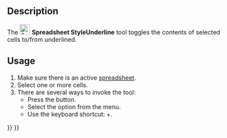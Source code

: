 <languages/>
<translate>

<!--T:6-->
{{Docnav
|[[Spreadsheet_StyleItalic|StyleItalic]]
|[[Spreadsheet_SetAlias|SetAlias]]
|[[Spreadsheet_Workbench|Spreadsheet]]
|IconL=Spreadsheet_StyleItalic.svg
|IconR=Spreadsheet_SetAlias.svg
|IconC=Workbench_Spreadsheet.svg
}}

<!--T:1-->
{{GuiCommand
|Name=Spreadsheet StyleUnderline
|MenuLocation=Spreadsheet → Styles → Underline Text
|Workbenches=[[Spreadsheet_Workbench|Spreadsheet]]
|Shortcut={{KEY|Ctrl}}+{{KEY|U}}
|Version=0.17
}}

==Description== <!--T:2-->

<!--T:3-->
The [[File:Spreadsheet_StyleUnderline.svg|24px]] '''Spreadsheet StyleUnderline''' tool toggles the contents of selected cells to/from underlined.

==Usage== <!--T:4-->

<!--T:5-->
# Make sure there is an active [[Spreadsheet_CreateSheet|spreadsheet]].
# Select one or more cells.
# There are several ways to invoke the tool:
#* Press the {{Button|[[File:Spreadsheet_StyleUnderline.svg|16px]] [[Spreadsheet_StyleUnderline|Underline Text]]}} button.
#* Select the {{MenuCommand|Spreadsheet → Styles → [[File:Spreadsheet_StyleUnderline.svg|16px]] Underline Text}} option from the menu.
#* Use the keyboard shortcut: {{KEY|Ctrl}}+{{KEY|U}}. {{Version|1.1}}


<!--T:7-->
{{Docnav
|[[Spreadsheet_StyleItalic|StyleItalic]]
|[[Spreadsheet_SetAlias|SetAlias]]
|[[Spreadsheet_Workbench|Spreadsheet]]
|IconL=Spreadsheet_StyleItalic.svg
|IconR=Spreadsheet_SetAlias.svg
|IconC=Workbench_Spreadsheet.svg
}}

</translate>
{{Spreadsheet_Tools_navi{{#translation:}}}}
{{Userdocnavi{{#translation:}}}}